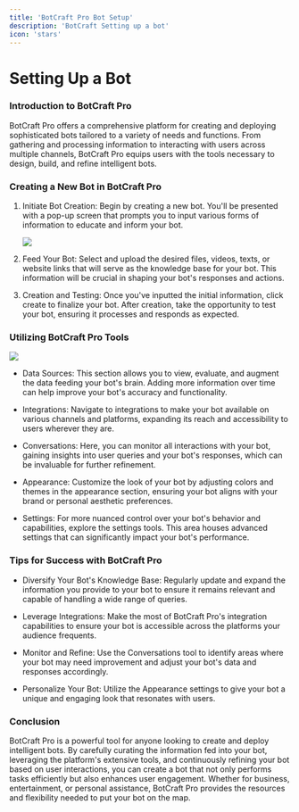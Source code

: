 ```yaml
---
title: 'BotCraft Pro Bot Setup'
description: 'BotCraft Setting up a bot'
icon: 'stars'
---
```


Setting Up a Bot
================

### Introduction to BotCraft Pro

BotCraft Pro offers a comprehensive platform for creating and deploying sophisticated bots tailored to a variety of needs and functions. From gathering and processing information to interacting with users across multiple channels, BotCraft Pro equips users with the tools necessary to design, build, and refine intelligent bots.

### Creating a New Bot in BotCraft Pro

1.  Initiate Bot Creation: Begin by creating a new bot. You'll be presented with a pop-up screen that prompts you to input various forms of information to educate and inform your bot.

    ![](https://docs.myapps.ai/storage/page_media/b9bbcd7f-8564-422b-9c95-4460df28e041.png)
2.  Feed Your Bot: Select and upload the desired files, videos, texts, or website links that will serve as the knowledge base for your bot. This information will be crucial in shaping your bot's responses and actions.

3.  Creation and Testing: Once you've inputted the initial information, click create to finalize your bot. After creation, take the opportunity to test your bot, ensuring it processes and responds as expected.

### Utilizing BotCraft Pro Tools

![](https://docs.myapps.ai/storage/page_media/1a78e6cc-a53b-464e-ab10-a4e3e15962ed.png)

-   Data Sources: This section allows you to view, evaluate, and augment the data feeding your bot's brain. Adding more information over time can help improve your bot's accuracy and functionality.

-   Integrations: Navigate to integrations to make your bot available on various channels and platforms, expanding its reach and accessibility to users wherever they are.

-   Conversations: Here, you can monitor all interactions with your bot, gaining insights into user queries and your bot's responses, which can be invaluable for further refinement.

-   Appearance: Customize the look of your bot by adjusting colors and themes in the appearance section, ensuring your bot aligns with your brand or personal aesthetic preferences.

-   Settings: For more nuanced control over your bot's behavior and capabilities, explore the settings tools. This area houses advanced settings that can significantly impact your bot's performance.

### Tips for Success with BotCraft Pro

-   Diversify Your Bot's Knowledge Base: Regularly update and expand the information you provide to your bot to ensure it remains relevant and capable of handling a wide range of queries.

-   Leverage Integrations: Make the most of BotCraft Pro's integration capabilities to ensure your bot is accessible across the platforms your audience frequents.

-   Monitor and Refine: Use the Conversations tool to identify areas where your bot may need improvement and adjust your bot's data and responses accordingly.

-   Personalize Your Bot: Utilize the Appearance settings to give your bot a unique and engaging look that resonates with users.

### Conclusion

BotCraft Pro is a powerful tool for anyone looking to create and deploy intelligent bots. By carefully curating the information fed into your bot, leveraging the platform's extensive tools, and continuously refining your bot based on user interactions, you can create a bot that not only performs tasks efficiently but also enhances user engagement. Whether for business, entertainment, or personal assistance, BotCraft Pro provides the resources and flexibility needed to put your bot on the map.
